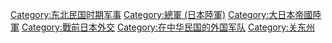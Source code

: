 {{Catmore}}

[[Category:东北民国时期军事|Category:东北民国时期军事]]
[[Category:總軍_(日本陸軍)|Category:總軍 (日本陸軍)]]
[[Category:大日本帝國陸軍|Category:大日本帝國陸軍]]
[[Category:戰前日本外交|Category:戰前日本外交]]
[[Category:在中华民国的外国军队|Category:在中华民国的外国军队]]
[[Category:关东州|Category:关东州]]